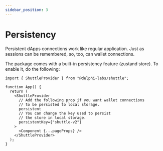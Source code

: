 ```yaml
---
sidebar_position: 3
---
```


# Persistency

Persistent dApps connections work like regular application. Just as sessions can be remembered, so, too, can wallet connections.

The package comes with a built-in persistency feature (zustand store). To enable it, do the following:

```tsx
import { ShuttleProvider } from "@delphi-labs/shuttle";

function App() {
  return (
    <ShuttleProvider
      // Add the following prop if you want wallet connections
      // to be persisted to local storage.
      persistent
      // You can change the key used to persist
      // the store in local storage.
      persistentKey={"shuttle-v2"}
    >
      <Component {...pageProps} />
    </ShuttleProvider>
  );
}
```
